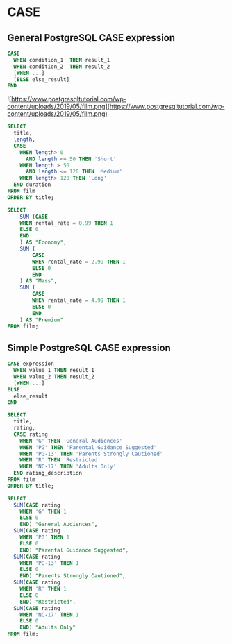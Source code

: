 # CASE

## General PostgreSQL CASE expression

```sql
CASE 
  WHEN condition_1  THEN result_1
  WHEN condition_2  THEN result_2
  [WHEN ...]
  [ELSE else_result]
END
```

![https://www.postgresqltutorial.com/wp-content/uploads/2019/05/film.png](https://www.postgresqltutorial.com/wp-content/uploads/2019/05/film.png)

```sql
SELECT 
  title,
  length,
  CASE
    WHEN length> 0
      AND length <= 50 THEN 'Short'
    WHEN length > 50
      AND length <= 120 THEN 'Medium'
    WHEN length> 120 THEN 'Long'
  END duration
FROM film
ORDER BY title;
```

```sql
SELECT
	SUM (CASE
    WHEN rental_rate = 0.99 THEN 1
    ELSE 0
    END
	) AS "Economy",
	SUM (
		CASE
		WHEN rental_rate = 2.99 THEN 1
		ELSE 0
		END
	) AS "Mass",
	SUM (
		CASE
		WHEN rental_rate = 4.99 THEN 1
		ELSE 0
		END
	) AS "Premium"
FROM film;
```

## Simple PostgreSQL CASE expression

```sql
CASE expression
  WHEN value_1 THEN result_1
  WHEN value_2 THEN result_2 
  [WHEN ...]
ELSE
  else_result
END
```

```sql
SELECT 
  title,
  rating,
  CASE rating
    WHEN 'G' THEN 'General Audiences'
    WHEN 'PG' THEN 'Parental Guidance Suggested'
    WHEN 'PG-13' THEN 'Parents Strongly Cautioned'
    WHEN 'R' THEN 'Restricted'
    WHEN 'NC-17' THEN 'Adults Only'
  END rating_description
FROM film
ORDER BY title;
```

```sql
SELECT
  SUM(CASE rating
    WHEN 'G' THEN 1 
    ELSE 0 
    END) "General Audiences",
  SUM(CASE rating
    WHEN 'PG' THEN 1 
    ELSE 0 
    END) "Parental Guidance Suggested",
  SUM(CASE rating
    WHEN 'PG-13' THEN 1 
    ELSE 0 
    END) "Parents Strongly Cautioned",
  SUM(CASE rating
    WHEN 'R' THEN 1 
    ELSE 0 
    END) "Restricted",
  SUM(CASE rating
    WHEN 'NC-17' THEN 1 
    ELSE 0 
    END) "Adults Only"
FROM film;
```
